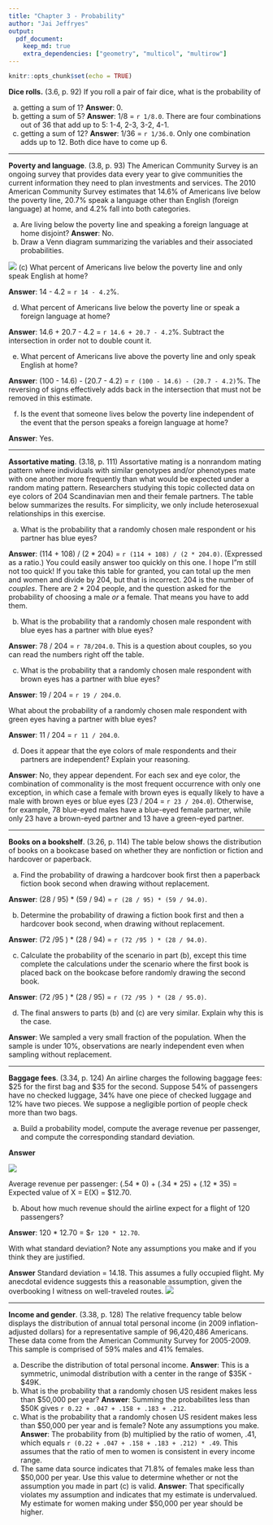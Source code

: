 ```yaml
---
title: "Chapter 3 - Probability"
author: "Jai Jeffryes"
output:
  pdf_document:
    keep_md: true
    extra_dependencies: ["geometry", "multicol", "multirow"]
---
```


```r
knitr::opts_chunk$set(echo = TRUE)
```

**Dice rolls.** (3.6, p. 92) If you roll a pair of fair dice, what is the probability of

(a) getting a sum of 1? **Answer**: 0.
(b) getting a sum of 5? **Answer**: 1/8 = `r 1/8.0`. There are four combinations out of 36 that add up to 5: 1-4, 2-3, 3-2, 4-1.
(c) getting a sum of 12? **Answer**: 1/36 = `r 1/36.0`. Only one combination adds up to 12. Both dice have to come up 6.





--------------------------------------------------------------------------------

\clearpage

**Poverty and language**. (3.8, p. 93) The American Community Survey is an ongoing survey that provides data every year to give communities the current information they need to plan investments and services. The 2010 American Community Survey estimates that 14.6% of Americans live below the poverty line, 20.7% speak a language other than English (foreign language) at home, and 4.2% fall into both categories.

(a) Are living below the poverty line and speaking a foreign language at home disjoint? **Answer**: No.
(b) Draw a Venn diagram summarizing the variables and their associated probabilities.

![](fig_3_8_b.jpg)
(c) What percent of Americans live below the poverty line and only speak English at home?

**Answer**: 14 - 4.2 = `r 14 - 4.2`%.

(d) What percent of Americans live below the poverty line or speak a foreign language at home?

**Answer**: 14.6 + 20.7 - 4.2 = `r 14.6 + 20.7 - 4.2`%. Subtract the intersection in order not to double count it. 

(e) What percent of Americans live above the poverty line and only speak English at home?

**Answer**: (100 - 14.6) - (20.7 - 4.2) = `r (100 - 14.6) - (20.7 - 4.2)`%. The reversing of signs effectively adds back in the intersection that must not be removed in this estimate.

(f) Is the event that someone lives below the poverty line independent of the event that the person speaks a foreign language at home?

**Answer**: Yes.





--------------------------------------------------------------------------------

\clearpage

**Assortative mating**. (3.18, p. 111) Assortative mating is a nonrandom mating pattern where individuals with similar genotypes and/or phenotypes mate with one another more frequently than what would be expected under a random mating pattern. Researchers studying this topic collected data on eye colors of 204 Scandinavian men and their female partners. The table below summarizes the results. For simplicity, we only include heterosexual relationships in this exercise.

\begin{center}
\begin{tabular}{ll  ccc c}
                                        &           & \multicolumn{3}{c}{\textit{Partner (female)}} \\
\cline{3-5}
                                        &           & Blue  & Brown     & Green     & Total \\
\cline{2-6}
                                        & Blue      & 78    & 23        & 13        & 114 \\
\multirow{2}{*}{\textit{Self (male)}}   & Brown     & 19    & 23        & 12        & 54 \\
                                        & Green     & 11    & 9         & 16        & 36 \\
\cline{2-6}
                                        & Total     & 108   & 55        & 41        & 204
\end{tabular}
\end{center}


(a) What is the probability that a randomly chosen male respondent or his partner has blue eyes?

**Answer**: (114 + 108) / (2 * 204) = `r (114 + 108) / (2 * 204.0)`. (Expressed as a ratio.) You could easily answer too quickly on this one. I hope I"m still not too quick! If you take this table for granted, you can total up the men and women and divide by 204, but that is incorrect. 204 is the number of *couples*. There are 2 * 204 people, and the question asked for the probability of choosing a male *or* a female. That means you have to add them.

(b) What is the probability that a randomly chosen male respondent with blue eyes has a partner with blue eyes?

**Answer**: 78 / 204 = `r 78/204.0`. This is a question about couples, so you can read the numbers right off the table.

(c) What is the probability that a randomly chosen male respondent with brown eyes has a partner with blue eyes?

**Answer**: 19 / 204 = `r 19 / 204.0 `.

What about the probability of a randomly chosen male respondent with green eyes having a partner with blue eyes?

**Answer**: 11 / 204 = `r 11 / 204.0`.

(d) Does it appear that the eye colors of male respondents and their partners are independent? Explain your reasoning.

**Answer**: No, they appear dependent. For each sex and eye color, the combination of commonality is the most frequent occurrence with only one exception, in which case a female with brown eyes is equally likely to have a male with brown eyes or blue eyes (23 / 204 = `r 23 / 204.0`). Otherwise, for example, 78 blue-eyed males have a blue-eyed female partner, while only 23 have a brown-eyed partner and 13 have a green-eyed partner. 





--------------------------------------------------------------------------------

\clearpage

**Books on a bookshelf**. (3.26, p. 114) The table below shows the distribution of books on a bookcase
based on whether they are nonfiction or fiction and hardcover or paperback.

\begin{center}
\begin{tabular}{ll  cc c}
                                &           & \multicolumn{2}{c}{\textit{Format}} \\
\cline{3-4}
                                &           & Hardcover     & Paperback     & Total \\
\cline{2-5}
\multirow{2}{*}{\textit{Type}}  & Fiction   & 13            & 59            & 72 \\
                                & Nonfiction& 15            & 8             & 23 \\
\cline{2-5}
                                & Total     & 28            & 67            & 95 \\
\cline{2-5}
\end{tabular}
\end{center}

(a) Find the probability of drawing a hardcover book first then a paperback fiction book second when drawing without replacement.

**Answer**: (28 / 95) * (59 / 94) = `r (28 / 95) * (59 / 94.0)`.

(b) Determine the probability of drawing a fiction book first and then a hardcover book second, when drawing without replacement.

**Answer**: (72 /95 ) * (28 / 94) = `r (72 /95 ) * (28 / 94.0)`.

(c) Calculate the probability of the scenario in part (b), except this time complete the calculations under the scenario where the first book is placed back on the bookcase before randomly drawing the second book.

**Answer**: (72 /95 ) * (28 / 95) = `r (72 /95 ) * (28 / 95.0)`.

(d) The final answers to parts (b) and (c) are very similar. Explain why this is the case.

**Answer**: We sampled a very small fraction of the population. When the sample is under 10%, observations are nearly independent even when sampling without replacement.





--------------------------------------------------------------------------------

\clearpage

**Baggage fees**. (3.34, p. 124) An airline charges the following baggage fees: $25 for the first bag and $35 for the second. Suppose 54% of passengers have no checked luggage, 34% have one piece of checked luggage and 12% have two pieces. We suppose a negligible portion of people check more than two bags.

(a) Build a probability model, compute the average revenue per passenger, and compute the corresponding standard deviation.

**Answer**

![](fig_3_34.jpg)

Average revenue per passenger: (.54 * 0) + (.34 * 25) + (.12 * 35) = Expected value of X = E(X) = $12.70.

(b) About how much revenue should the airline expect for a flight of 120 passengers? 

**Answer**: 120 * 12.70 = $`r 120 * 12.70`.

With what standard deviation? Note any assumptions you make and if you think they are justified.

**Answer**
Standard deviation = 14.18. This assumes a fully occupied flight. My anecdotal evidence suggests this a reasonable assumption, given the overbooking I witness on well-traveled routes.
![](fig_3_34b.jpg)




--------------------------------------------------------------------------------

\clearpage

**Income and gender**. (3.38, p. 128) The relative frequency table below displays the distribution of annual total personal income (in 2009 inflation-adjusted dollars) for a representative sample of 96,420,486 Americans. These data come from the American Community Survey for 2005-2009. This sample is comprised of 59% males and 41% females.

\begin{center}
\begin{tabular}{lr}
  \hline
\textit{Income}         & \textit{Total} \\
  \hline
\$1 to \$9,999 or loss  & 2.2\% \\
\$10,000 to \$14,999    & 4.7\% \\
\$15,000 to \$24,999    & 15.8\% \\
\$25,000 to \$34,999    & 18.3\% \\
\$35,000 to \$49,999    & 21.2\% \\
\$50,000 to \$64,999    & 13.9\% \\
\$65,000 to \$74,999    & 5.8\% \\
\$75,000 to \$99,999    & 8.4\% \\
\$100,000 or more       & 9.7\% \\
   \hline
\end{tabular}
\end{center}

(a) Describe the distribution of total personal income. **Answer**: This is a symmetric, unimodal distribution with a center in the range of $35K - $49K.
(b) What is the probability that a randomly chosen US
resident makes less than $50,000 per year? **Answer**: Summing the probabilites less than $50K gives `r 0.22 + .047 + .158 + .183 + .212`.
(c) What is the probability that a randomly chosen US resident makes less than $50,000 per year and is female?
Note any assumptions you make. **Answer**: The probability from (b) multiplied by the ratio of women, .41, which equals `r (0.22 + .047 + .158 + .183 + .212) * .49`. This assumes that the ratio of men to women is consistent in every income range.
(d) The same data source indicates that 71.8% of females
make less than $50,000 per year. Use this value to determine whether or not the assumption you made in part (c) is valid. **Answer**: That specifically violates my assumption and indicates that my estimate is undervalued. My estimate for women making under $50,000 per year should be higher.





